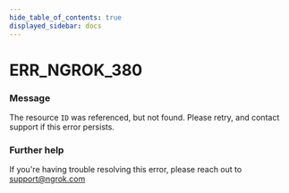 ```yaml
---
hide_table_of_contents: true
displayed_sidebar: docs
---
```



# ERR_NGROK_380

### Message

The resource `ID` was referenced, but not found. Please retry, and contact support if this error persists.

<ErrorDetails error="err_ngrok_380" />

### Further help

If you're having trouble resolving this error, please reach out to [support@ngrok.com](mailto:support@ngrok.com?subject=Help%20with%20ERR_NGROK_380)

